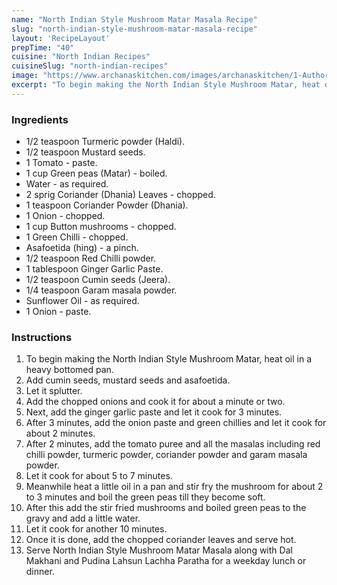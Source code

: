 ---
name: "North Indian Style Mushroom Matar Masala Recipe"
slug: "north-indian-style-mushroom-matar-masala-recipe"
layout: 'RecipeLayout'
prepTime: "40"
cuisine: "North Indian Recipes"
cuisineSlug: "north-indian-recipes"
image: "https://www.archanaskitchen.com/images/archanaskitchen/1-Author/pooja/North_Indian_Style_Mushroom_Matar.jpg"
excerpt: "To begin making the North Indian Style Mushroom Matar, heat oil in a heavy bottomed pan"
---

### Ingredients

- 1/2 teaspoon Turmeric powder (Haldi).
- 1/2 teaspoon Mustard seeds.
- 1 Tomato - paste.
- 1 cup Green peas (Matar) - boiled.
- Water - as required.
- 2 sprig Coriander (Dhania) Leaves - chopped.
- 1 teaspoon Coriander Powder (Dhania).
- 1 Onion - chopped.
- 1 cup Button mushrooms - chopped.
- 1 Green Chilli - chopped.
- Asafoetida (hing) - a pinch.
- 1/2 teaspoon Red Chilli powder.
- 1 tablespoon Ginger Garlic Paste.
- 1/2 teaspoon Cumin seeds (Jeera).
- 1/4 teaspoon Garam masala powder.
- Sunflower Oil - as required.
- 1 Onion - paste.

### Instructions

1. To begin making the North Indian Style Mushroom Matar, heat oil in a heavy bottomed pan.
1. Add cumin seeds, mustard seeds and asafoetida.
1. Let it splutter.
1. Add the chopped onions and cook it for about a minute or two.
1. Next, add the ginger garlic paste and let it cook for 3 minutes.
1. After 3 minutes, add the onion paste and green chillies and let it cook for about 2 minutes.
1. After 2 minutes, add the tomato puree and all the masalas including red chilli powder, turmeric powder, coriander powder and garam masala powder.
1. Let it cook for about 5 to 7 minutes.
1. Meanwhile heat a little oil in a pan and stir fry the mushroom for about 2 to 3 minutes and boil the green peas till they become soft.
1. After this add the stir fried mushrooms and boiled green peas to the gravy and add a little water.
1. Let it cook for another 10 minutes.
1. Once it is done, add the chopped coriander leaves and serve hot.
1. Serve North Indian Style Mushroom Matar Masala along with Dal Makhani and Pudina Lahsun Lachha Paratha for a weekday lunch or dinner.
